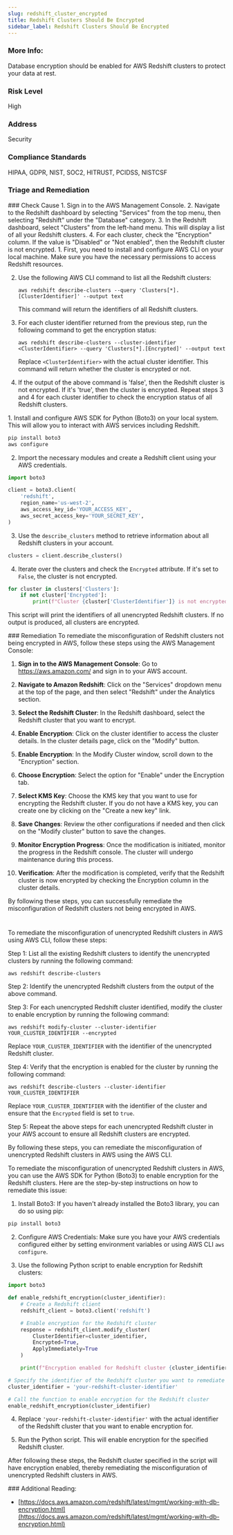 ```yaml
---
slug: redshift_cluster_encrypted
title: Redshift Clusters Should Be Encrypted
sidebar_label: Redshift Clusters Should Be Encrypted
---
```


### More Info:

Database encryption should be enabled for AWS Redshift clusters to protect your data at rest.

### Risk Level

High

### Address

Security

### Compliance Standards

HIPAA, GDPR, NIST, SOC2, HITRUST, PCIDSS, NISTCSF


### Triage and Remediation
<Tabs>

<Tab title='Cause'>
### Check Cause
<AccordionGroup>
<Accordion title='Using Console' defaultOpen='true'>
1. Sign in to the AWS Management Console.
2. Navigate to the Redshift dashboard by selecting "Services" from the top menu, then selecting "Redshift" under the "Database" category.
3. In the Redshift dashboard, select "Clusters" from the left-hand menu. This will display a list of all your Redshift clusters.
4. For each cluster, check the "Encryption" column. If the value is "Disabled" or "Not enabled", then the Redshift cluster is not encrypted.
</Accordion>

<Accordion title='Using CLI'>
1. First, you need to install and configure AWS CLI on your local machine. Make sure you have the necessary permissions to access Redshift resources.

2. Use the following AWS CLI command to list all the Redshift clusters:

   ```
   aws redshift describe-clusters --query 'Clusters[*].[ClusterIdentifier]' --output text
   ```
   This command will return the identifiers of all Redshift clusters.

3. For each cluster identifier returned from the previous step, run the following command to get the encryption status:

   ```
   aws redshift describe-clusters --cluster-identifier <ClusterIdentifier> --query 'Clusters[*].[Encrypted]' --output text
   ```
   Replace `<ClusterIdentifier>` with the actual cluster identifier. This command will return whether the cluster is encrypted or not.

4. If the output of the above command is 'false', then the Redshift cluster is not encrypted. If it's 'true', then the cluster is encrypted. Repeat steps 3 and 4 for each cluster identifier to check the encryption status of all Redshift clusters.
</Accordion>

<Accordion title='Using Python'>
1. Install and configure AWS SDK for Python (Boto3) on your local system. This will allow you to interact with AWS services including Redshift.

```python
pip install boto3
aws configure
```

2. Import the necessary modules and create a Redshift client using your AWS credentials.

```python
import boto3

client = boto3.client(
    'redshift',
    region_name='us-west-2',
    aws_access_key_id='YOUR_ACCESS_KEY',
    aws_secret_access_key='YOUR_SECRET_KEY',
)
```

3. Use the `describe_clusters` method to retrieve information about all Redshift clusters in your account.

```python
clusters = client.describe_clusters()
```

4. Iterate over the clusters and check the `Encrypted` attribute. If it's set to `False`, the cluster is not encrypted.

```python
for cluster in clusters['Clusters']:
    if not cluster['Encrypted']:
        print(f"Cluster {cluster['ClusterIdentifier']} is not encrypted.")
```

This script will print the identifiers of all unencrypted Redshift clusters. If no output is produced, all clusters are encrypted.
</Accordion>

</AccordionGroup>
</Tab>

<Tab title='Remediation'>
### Remediation

<AccordionGroup>
<Accordion title='Using Console' defaultOpen='true'>
To remediate the misconfiguration of Redshift clusters not being encrypted in AWS, follow these steps using the AWS Management Console:

1. **Sign in to the AWS Management Console**: Go to https://aws.amazon.com/ and sign in to your AWS account.

2. **Navigate to Amazon Redshift**: Click on the "Services" dropdown menu at the top of the page, and then select "Redshift" under the Analytics section.

3. **Select the Redshift Cluster**: In the Redshift dashboard, select the Redshift cluster that you want to encrypt.

4. **Enable Encryption**: Click on the cluster identifier to access the cluster details. In the cluster details page, click on the "Modify" button.

5. **Enable Encryption**: In the Modify Cluster window, scroll down to the "Encryption" section.

6. **Choose Encryption**: Select the option for "Enable" under the Encryption tab.

7. **Select KMS Key**: Choose the KMS key that you want to use for encrypting the Redshift cluster. If you do not have a KMS key, you can create one by clicking on the "Create a new key" link.

8. **Save Changes**: Review the other configurations if needed and then click on the "Modify cluster" button to save the changes.

9. **Monitor Encryption Progress**: Once the modification is initiated, monitor the progress in the Redshift console. The cluster will undergo maintenance during this process.

10. **Verification**: After the modification is completed, verify that the Redshift cluster is now encrypted by checking the Encryption column in the cluster details.

By following these steps, you can successfully remediate the misconfiguration of Redshift clusters not being encrypted in AWS.

#
</Accordion>

<Accordion title='Using CLI'>
To remediate the misconfiguration of unencrypted Redshift clusters in AWS using AWS CLI, follow these steps:

Step 1: List all the existing Redshift clusters to identify the unencrypted clusters by running the following command:
```
aws redshift describe-clusters
```

Step 2: Identify the unencrypted Redshift clusters from the output of the above command.

Step 3: For each unencrypted Redshift cluster identified, modify the cluster to enable encryption by running the following command:
```
aws redshift modify-cluster --cluster-identifier YOUR_CLUSTER_IDENTIFIER --encrypted
```
Replace `YOUR_CLUSTER_IDENTIFIER` with the identifier of the unencrypted Redshift cluster.

Step 4: Verify that the encryption is enabled for the cluster by running the following command:
```
aws redshift describe-clusters --cluster-identifier YOUR_CLUSTER_IDENTIFIER
```
Replace `YOUR_CLUSTER_IDENTIFIER` with the identifier of the cluster and ensure that the `Encrypted` field is set to `true`.

Step 5: Repeat the above steps for each unencrypted Redshift cluster in your AWS account to ensure all Redshift clusters are encrypted.

By following these steps, you can remediate the misconfiguration of unencrypted Redshift clusters in AWS using the AWS CLI.
</Accordion>

<Accordion title='Using Python'>
To remediate the misconfiguration of unencrypted Redshift clusters in AWS, you can use the AWS SDK for Python (Boto3) to enable encryption for the Redshift clusters. Here are the step-by-step instructions on how to remediate this issue:

1. Install Boto3: If you haven't already installed the Boto3 library, you can do so using pip:
```bash
pip install boto3
```

2. Configure AWS Credentials: Make sure you have your AWS credentials configured either by setting environment variables or using AWS CLI `aws configure`.

3. Use the following Python script to enable encryption for Redshift clusters:

```python
import boto3

def enable_redshift_encryption(cluster_identifier):
    # Create a Redshift client
    redshift_client = boto3.client('redshift')

    # Enable encryption for the Redshift cluster
    response = redshift_client.modify_cluster(
        ClusterIdentifier=cluster_identifier,
        Encrypted=True,
        ApplyImmediately=True
    )

    print(f"Encryption enabled for Redshift cluster {cluster_identifier}")

# Specify the identifier of the Redshift cluster you want to remediate
cluster_identifier = 'your-redshift-cluster-identifier'

# Call the function to enable encryption for the Redshift cluster
enable_redshift_encryption(cluster_identifier)
```

4. Replace `'your-redshift-cluster-identifier'` with the actual identifier of the Redshift cluster that you want to enable encryption for.

5. Run the Python script. This will enable encryption for the specified Redshift cluster.

After following these steps, the Redshift cluster specified in the script will have encryption enabled, thereby remediating the misconfiguration of unencrypted Redshift clusters in AWS.
</Accordion>

</AccordionGroup>
</Tab>
</Tabs>
### Additional Reading:

- [https://docs.aws.amazon.com/redshift/latest/mgmt/working-with-db-encryption.html](https://docs.aws.amazon.com/redshift/latest/mgmt/working-with-db-encryption.html) 

